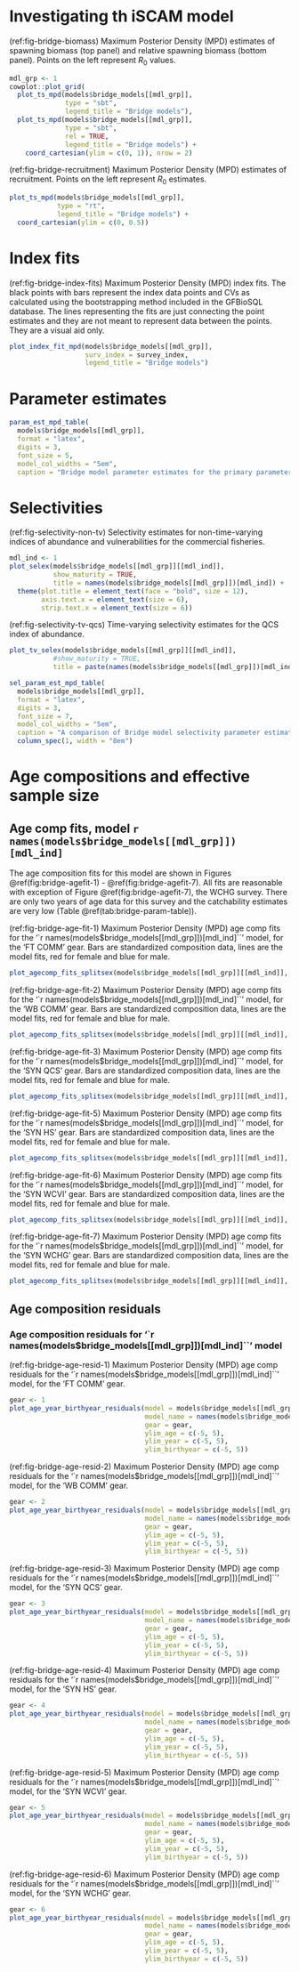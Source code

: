 # Investigating th iSCAM model

(ref:fig-bridge-biomass) Maximum Posterior Density (MPD) estimates of spawning biomass (top panel) and relative spawning biomass (bottom panel). Points on the left represent $R_0$ values.

```r
mdl_grp <- 1
cowplot::plot_grid(
  plot_ts_mpd(models$bridge_models[[mdl_grp]],
              type = "sbt",
              legend_title = "Bridge models"),
  plot_ts_mpd(models$bridge_models[[mdl_grp]],
              type = "sbt",
              rel = TRUE,
              legend_title = "Bridge models") +
    coord_cartesian(ylim = c(0, 1)), nrow = 2)
```

(ref:fig-bridge-recruitment) Maximum Posterior Density (MPD) estimates of recruitment. Points on the left represent $R_0$ estimates.

```r
plot_ts_mpd(models$bridge_models[[mdl_grp]],
            type = "rt",
            legend_title = "Bridge models") +
  coord_cartesian(ylim = c(0, 0.5))
```

# Index fits

(ref:fig-bridge-index-fits) Maximum Posterior Density (MPD) index fits. The black points with bars represent the index data points and CVs as calculated using the bootstrapping method included in the GFBioSQL database. The lines representing the fits are just connecting the point estimates and they are not meant to represent data between the points. They are a visual aid only.

```r
plot_index_fit_mpd(models$bridge_models[[mdl_grp]],
                   surv_index = survey_index,
                   legend_title = "Bridge models")
```

<!-- ## Index residuals -->

<!-- (ref:fig-bridge-index-resid-qcs) Maximum Posterior Density (MPD) residuals for the QCS survey index. -->

<!-- ```{r bridge-index-resids-qcs, fig.cap = "(ref:fig-bridge-index-resid-qcs)", fig.pos = "H"} -->
<!-- plot_index_resids_mpd(models$bridge_models[[1]], gear = "SYN QCS") -->
<!-- ``` -->
<!-- (ref:fig-bridge-index-resid-hs) Maximum Posterior Density (MPD) residuals for the HS survey index. -->

<!-- ```{r bridge-index-resids-hs, fig.cap = "(ref:fig-bridge-index-resid-hs)", fig.pos = "H"} -->
<!-- plot_index_resids_mpd(models$bridge_models[[1]], gear = "SYN HS") -->
<!-- ``` -->

<!-- (ref:fig-bridge-index-resid-msa) Maximum Posterior Density (MPD) residuals for the MSA survey index. -->

<!-- ```{r bridge-index-resids-msa, fig.cap = "(ref:fig-bridge-index-resid-msa)", fig.pos = "H"} -->
<!-- plot_index_resids_mpd(models$bridge_models[[1]], gear = "OTHER HS MSA") -->
<!-- ``` -->
<!-- (ref:fig-bridge-index-resid-wcvi) Maximum Posterior Density (MPD) residuals for the WCVI survey index. -->

<!-- ```{r bridge-index-resids-wcvi, fig.cap = "(ref:fig-bridge-index-resid-wcvi)", fig.pos = "H"} -->
<!-- plot_index_resids_mpd(models$bridge_models[[1]], gear = "SYN WCVI") -->
<!-- ``` -->

<!-- (ref:fig-bridge-index-resid-wchg) Maximum Posterior Density (MPD) residuals for the WCHG survey index. -->

<!-- ```{r bridge-index-resids-wchg, fig.cap = "(ref:fig-bridge-index-resid-wchg)", fig.pos = "H"} -->
<!-- plot_index_resids_mpd(models$bridge_models[[1]], gear = "SYN WCHG") -->
<!-- ``` -->
<!-- (ref:fig-bridge-index-resid-dcpue) Maximum Posterior Density (MPD) residuals for the DCPUE index. -->

<!-- ```{r bridge-index-resids-dcpue, fig.cap = "(ref:fig-bridge-index-resid-dcpue)", fig.pos = "H"} -->
<!-- plot_index_resids_mpd(models$bridge_models[[1]], gear = "DCPUE", angle_x_labels = TRUE) -->
<!-- ``` -->

\clearpage

# Parameter estimates

```r
param_est_mpd_table(
  models$bridge_models[[mdl_grp]],
  format = "latex",
  digits = 3,
  font_size = 5,
  model_col_widths = "5em",
  caption = "Bridge model parameter estimates for the primary parameters, reference points, and catchability estimates ($q$) for each index. The table follows tracks changes from left to right in the same order as the plots.")
```

\begin{landscapepage}

```r
likelihood_table(models$bridge_models[[mdl_grp]],
                 model_col_widths = "4em",
                 font_size = 5,
                 format = "latex",
                 caption = "Negative log likelihoods included in the objective function for each model.")
mdl_ind <- base_ind
```
\end{landscapepage}

\clearpage

# Selectivities

(ref:fig-selectivity-non-tv) Selectivity estimates for non-time-varying indices of abundance and vulnerabilities for the commercial fisheries.

```r
mdl_ind <- 1
plot_selex(models$bridge_models[[mdl_grp]][[mdl_ind]],
           show_maturity = TRUE,
           title = names(models$bridge_models[[mdl_grp]])[mdl_ind]) +
  theme(plot.title = element_text(face = "bold", size = 12),
        axis.text.x = element_text(size = 6),
        strip.text.x = element_text(size = 6))
```

(ref:fig-selectivity-tv-qcs) Time-varying selectivity estimates for the QCS index of abundance.

```r
plot_tv_selex(models$bridge_models[[mdl_grp]][[mdl_ind]],
           #show_maturity = TRUE,
           title = paste(names(models$bridge_models[[mdl_grp]])[mdl_ind], ", QCS index"), gear = 3)
```

\clearpage

```r
sel_param_est_mpd_table(
  models$bridge_models[[mdl_grp]],
  format = "latex",
  digits = 3,
  font_size = 7,
  model_col_widths = "5em",
  caption = "A comparison of Bridge model selectivity parameter estimates.") %>%
  column_spec(1, width = "8em")
```

\clearpage

# Age compositions and effective sample size

\begin{landscapepage}

```r
param_phi_mpd_table(
  models$bridge_models[[mdl_grp]][[mdl_ind]],
  font_size = 7,
  col_widths = "3em",
  format = "latex",
  caption = paste0("Sample sizes from data ($N$) and effective sample sizes ($N_{eff}$) calculated from the estimated Dirichlet Multinomial parameter ",
                   " $log(\\phi)$ for the '",
                   names(models$bridge_models[[mdl_grp]])[mdl_ind],
                   "' model by gear, year, and sex. ",
                   "The upper bound for the $log(\\phi)$ parameter is 10. ",
                   "Dashes represent no age comps for those gear, year, and sex combinations."))
```

\end{landscapepage}

## Age comp fits, model `r names(models$bridge_models[[mdl_grp]])[mdl_ind]`

The age composition fits for this model are shown in Figures \@ref(fig:bridge-agefit-1) - \@ref(fig:bridge-agefit-7). All fits are reasonable with exception of Figure \@ref(fig:bridge-agefit-7), the WCHG survey. There are only two years of age data for this survey and the catchability estimates are very low (Table \@ref(tab:bridge-param-table)).

(ref:fig-bridge-age-fit-1) Maximum Posterior Density (MPD) age comp fits for the '`r names(models$bridge_models[[mdl_grp]])[mdl_ind]``' model, for the 'FT COMM' gear. Bars are standardized composition data, lines are the model fits, red for female and blue for male.

```r
plot_agecomp_fits_splitsex(models$bridge_models[[mdl_grp]][[mdl_ind]], 1)
```

(ref:fig-bridge-age-fit-2) Maximum Posterior Density (MPD) age comp fits for the '`r names(models$bridge_models[[mdl_grp]])[mdl_ind]``' model, for the 'WB COMM' gear. Bars are standardized composition data, lines are the model fits, red for female and blue for male.

```r
plot_agecomp_fits_splitsex(models$bridge_models[[mdl_grp]][[mdl_ind]], 2)
```

(ref:fig-bridge-age-fit-3) Maximum Posterior Density (MPD) age comp fits for the '`r names(models$bridge_models[[mdl_grp]])[mdl_ind]``' model, for the 'SYN QCS' gear. Bars are standardized composition data, lines are the model fits, red for female and blue for male.

```r
plot_agecomp_fits_splitsex(models$bridge_models[[mdl_grp]][[mdl_ind]], 3)
```

(ref:fig-bridge-age-fit-5) Maximum Posterior Density (MPD) age comp fits for the '`r names(models$bridge_models[[mdl_grp]])[mdl_ind]``' model, for the 'SYN HS' gear. Bars are standardized composition data, lines are the model fits, red for female and blue for male.

```r
plot_agecomp_fits_splitsex(models$bridge_models[[mdl_grp]][[mdl_ind]], 4)
```
(ref:fig-bridge-age-fit-6) Maximum Posterior Density (MPD) age comp fits for the '`r names(models$bridge_models[[mdl_grp]])[mdl_ind]``' model, for the 'SYN WCVI' gear. Bars are standardized composition data, lines are the model fits, red for female and blue for male.

```r
plot_agecomp_fits_splitsex(models$bridge_models[[mdl_grp]][[mdl_ind]], 5)
```

(ref:fig-bridge-age-fit-7) Maximum Posterior Density (MPD) age comp fits for the '`r names(models$bridge_models[[mdl_grp]])[mdl_ind]``' model, for the 'SYN WCHG' gear. Bars are standardized composition data, lines are the model fits, red for female and blue for male.

```r
plot_agecomp_fits_splitsex(models$bridge_models[[mdl_grp]][[mdl_ind]], 6)
```

\clearpage

## Age composition residuals

### Age composition residuals for  '`r names(models$bridge_models[[mdl_grp]])[mdl_ind]``' model

(ref:fig-bridge-age-resid-1) Maximum Posterior Density (MPD) age comp residuals for the '`r names(models$bridge_models[[mdl_grp]])[mdl_ind]``' model, for the 'FT COMM' gear.

```r
gear <- 1
plot_age_year_birthyear_residuals(model = models$bridge_models[[mdl_grp]][[mdl_ind]],
                                  model_name = names(models$bridge_models[[mdl_grp]])[mdl_ind],
                                  gear = gear,
                                  ylim_age = c(-5, 5),
                                  ylim_year = c(-5, 5),
                                  ylim_birthyear = c(-5, 5))
```
\clearpage

(ref:fig-bridge-age-resid-2) Maximum Posterior Density (MPD) age comp residuals for the '`r names(models$bridge_models[[mdl_grp]])[mdl_ind]``' model, for the 'WB COMM' gear.

```r
gear <- 2
plot_age_year_birthyear_residuals(model = models$bridge_models[[mdl_grp]][[mdl_ind]],
                                  model_name = names(models$bridge_models[[mdl_grp]])[mdl_ind],
                                  gear = gear,
                                  ylim_age = c(-5, 5),
                                  ylim_year = c(-5, 5),
                                  ylim_birthyear = c(-5, 5))
```
\clearpage

(ref:fig-bridge-age-resid-3) Maximum Posterior Density (MPD) age comp residuals for the '`r names(models$bridge_models[[mdl_grp]])[mdl_ind]``' model, for the 'SYN QCS' gear.

```r
gear <- 3
plot_age_year_birthyear_residuals(model = models$bridge_models[[mdl_grp]][[mdl_ind]],
                                  model_name = names(models$bridge_models[[mdl_grp]])[mdl_ind],
                                  gear = gear,
                                  ylim_age = c(-5, 5),
                                  ylim_year = c(-5, 5),
                                  ylim_birthyear = c(-5, 5))
```
\clearpage

(ref:fig-bridge-age-resid-4) Maximum Posterior Density (MPD) age comp residuals for the '`r names(models$bridge_models[[mdl_grp]])[mdl_ind]``' model, for the 'SYN HS' gear.

```r
gear <- 4
plot_age_year_birthyear_residuals(model = models$bridge_models[[mdl_grp]][[mdl_ind]],
                                  model_name = names(models$bridge_models[[mdl_grp]])[mdl_ind],
                                  gear = gear,
                                  ylim_age = c(-5, 5),
                                  ylim_year = c(-5, 5),
                                  ylim_birthyear = c(-5, 5))
```
\clearpage

(ref:fig-bridge-age-resid-5) Maximum Posterior Density (MPD) age comp residuals for the '`r names(models$bridge_models[[mdl_grp]])[mdl_ind]``' model, for the 'SYN WCVI' gear.

```r
gear <- 5
plot_age_year_birthyear_residuals(model = models$bridge_models[[mdl_grp]][[mdl_ind]],
                                  model_name = names(models$bridge_models[[mdl_grp]])[mdl_ind],
                                  gear = gear,
                                  ylim_age = c(-5, 5),
                                  ylim_year = c(-5, 5),
                                  ylim_birthyear = c(-5, 5))
```
\clearpage

(ref:fig-bridge-age-resid-6) Maximum Posterior Density (MPD) age comp residuals for the '`r names(models$bridge_models[[mdl_grp]])[mdl_ind]``' model, for the 'SYN WCHG' gear.

```r
gear <- 6
plot_age_year_birthyear_residuals(model = models$bridge_models[[mdl_grp]][[mdl_ind]],
                                  model_name = names(models$bridge_models[[mdl_grp]])[mdl_ind],
                                  gear = gear,
                                  ylim_age = c(-5, 5),
                                  ylim_year = c(-5, 5),
                                  ylim_birthyear = c(-5, 5))
```
\clearpage

